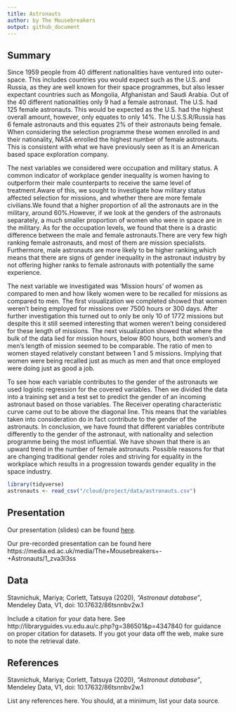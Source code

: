 ```yaml
---
title: Astronauts
author: by The Mousebreakers
output: github_document
---
```


## Summary

Since 1959 people from 40 different nationalities have ventured into outer-space. This includes countries you would expect such as the U.S. and Russia, as they are well known for their space programmes, but also lesser expectant countries such as Mongolia, Afghanistan and Saudi Arabia. 
Out of the 40 different nationalities only 9 had a female astronaut. The U.S. had 125 female astronauts. This would be expected as the U.S. had the highest overall amount,  however, only equates to only 14%. The U.S.S.R/Russia has 6 female astronauts and this equates 2% of their astronauts being female.
When considering the selection programme these women enrolled in and their nationality, NASA enrolled the highest number of female astronauts. This is consistent with what we have previously seen as it is an American based space exploration company. 

The next variables we considered were occupation and military status. A common indicator of workplace gender inequality is women having to outperform their male counterparts to receive the same level of treatment.Aware of this, we sought to investigate how military status affected selection for missions, and whether there are more female civilians.We found that a higher proportion of all the astronauts are in the military, around 60%.However, if we look at the genders of the astronauts separately, a much smaller proportion of women who were in space are in the military.
As for the occupation levels, we found that there is a drastic difference between the male and female astronauts.There are very few high ranking female astronauts, and most of them are mission specialists. Furthermore, male astronauts are more likely to be higher ranking,which means that there are signs of gender inequality in the astronaut industry by not offering higher ranks to female astronauts with potentially the same experience.

The next variable we investigated was ‘Mission hours’ of women as compared to men and how likely women were to be recalled for missions as compared to men. The first visualization we completed showed that women weren’t being employed for missions over 7500 hours or 300 days. After further investigation this turned out to only be only 10 of 1772 missions but despite this it still seemed interesting that women weren’t being considered for these length of missions. The next visualization showed that where the bulk of the data lied for mission hours, below 800 hours, both women’s and men’s length of mission seemed to be comparable. The ratio of men to women stayed relatively constant between 1 and 5 missions. Implying that women were being recalled just as much as men and that once employed were doing just as good a job.

To see how each variable contributes to the gender of the astronauts we used logistic regression for the covered variables. Then we divided the data into a training set and a test set to predict the gender of an incoming astronaut based on those variables. The Receiver operating characteristic curve came out to be above the diagonal line. This means that the variables taken into consideration do in fact contribute to the gender of the astronauts. 
In conclusion, we have found that different variables contribute differently to the gender of the astronaut,  with nationality and selection programme being the most influential. We have shown that there is an upward trend in the number of female astronauts. Possible reasons for that are changing traditional gender roles and striving for equality in the workplace which results in a progression towards gender equality in the space industry.

```r
library(tidyverse)
astronauts <- read_csv("/cloud/project/data/astronauts.csv")
```

## Presentation

Our presentation (slides) can be found [here](https://ids-s1-20.github.io/project-the_mousebreakers/).

Our pre-recorded presentation can be found here https://media.ed.ac.uk/media/The+Mousebreakers+-+Astronauts/1_zva3l3ss

## Data 

Stavnichuk, Mariya; Corlett, Tatsuya (2020), *"Astronaut database"*, Mendeley Data, V1, doi: 10.17632/86tsnnbv2w.1

Include a citation for your data here. 
See http://libraryguides.vu.edu.au/c.php?g=386501&p=4347840 for guidance on proper citation for datasets. 
If you got your data off the web, make sure to note the retrieval date.

## References

Stavnichuk, Mariya; Corlett, Tatsuya (2020), *"Astronaut database"*, Mendeley Data, V1, doi: 10.17632/86tsnnbv2w.1

List any references here. You should, at a minimum, list your data source.
